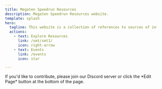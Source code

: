 ```yaml
---
title: Megaten Speedrun Resources
description: Megaten Speedrun Resources website.
template: splash
hero:
  tagline: This website is a collection of references to sources of information and guides on speedrunning Megaten games.
  actions:
    - text: Explore Resources
      link: /smt/smt1/
      icon: right-arrow
    - text: Events
      link: /events
      icon: star

---
```



<CardGrid>
	<LinkCardWithBackground title="Shin Megami Tensei" href="/smt/smt1" imagePath={smtImage} alt="Click here for SMT Resources" />
	<LinkCardWithBackground title="Persona" href="/persona/p1" imagePath={personaImage} alt="Click here for Persona Resources"/>
	<LinkCardWithBackground title="Devil Summoner" href="/devilsummoner/devilsummoner" imagePath={dsumImage} alt="Click here for Devil Summoner Resources"/>
	<LinkCardWithBackground title="Digital Devil Saga" href="/dds/dds1" imagePath={ddsImage} alt="Click here for DDS Resources"/>
	<LinkCardWithBackground title="Metaphor: ReFantazio" href="/metaphor/metaphor-re" imagePath={metaphorImage} alt="Click here for Metaphor Resources"/>
	<LinkCardWithBackground title="Devil Children" href="/devilchildren/redblack" imagePath={devichilImage} alt="Click here for Devil Children Resources"/>
	<LinkCardWithBackground title="Last Bible" href="/lastbible/lb1" imagePath={lastbibleImage} alt="Click here for Last Bible Resources"/>
	<LinkCardWithBackground title="Devil Survivor" href="/devilsurvivor/ds1" imagePath={survivorImage} alt="Click here for other Resources"/>
  <LinkCardWithBackground title="Others" href="/others/mt1" imagePath={othersImage} alt="Click here for other Resources"/>
</CardGrid>

<Card title="About">

</Card>

<Card title="Maintained by the Megaten Speedruns Community">
If you'd like to contribute, please join our Discord server or click the *Edit Page* button at the bottom of the page.
</Card>


